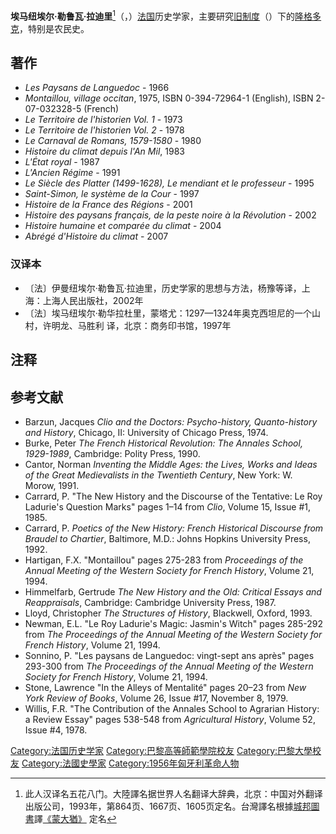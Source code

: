 {{noteTA|
T=zh-tw:埃曼紐·勒華拉杜里;zh-cn:埃马纽埃尔·勒鲁瓦·拉迪里|
1=zh-tw:勒華拉杜里;zh-cn:勒鲁瓦·拉迪里|
2=zh-tw:埃曼紐;zh-cn:埃马纽埃尔}}
'''埃马纽埃尔·勒鲁瓦·拉迪里'''<ref>此人汉译名五花八门。大陸譯名据世界人名翻译大辞典，北京：中国对外翻译出版公司，1993年，第864页、1667页、1605页定名。台灣譯名根據[[城邦圖書|城邦圖書]]譯[http://www.cite.com.tw/book?id=1993 《蒙大猶》] {{Wayback|url=http://www.cite.com.tw/book?id=1993 |date=20201029044324 }}定名</ref>（{{lang|fr|Emmanuel Le Roy Ladurie}}，{{bd|1929年|7月19日||}}）[[法国|法国]]历史学家，主要研究[[旧制度|旧制度]]（{{le|ancien regime}}）下的[[隆格多克|隆格多克]]，特别是农民史。

==著作==
*''Les Paysans de Languedoc'' - 1966
*''Montaillou, village occitan'', 1975, ISBN 0-394-72964-1 (English), ISBN 2-07-032328-5 (French)
*''Le Territoire de l'historien Vol. 1'' - 1973 
*''Le Territoire de l'historien Vol. 2'' - 1978
*''Le Carnaval de Romans, 1579-1580'' - 1980
*''Histoire du climat depuis l'An Mil'', 1983 
*''L'État royal'' - 1987
*''L'Ancien Régime'' - 1991
*''Le Siècle des Platter (1499-1628), Le mendiant et le professeur'' - 1995
*''Saint-Simon, le système de la Cour'' - 1997
*''Histoire de la France des Régions'' - 2001
*''Histoire  des paysans français, de la peste noire à la Révolution'' - 2002
*''Histoire humaine et comparée du climat'' - 2004
*''Abrégé d'Histoire du climat'' - 2007

===汉译本===
*〔法〕伊曼纽埃尔·勒鲁瓦·拉迪里，历史学家的思想与方法，杨豫等译，上海：上海人民出版社，2002年
*〔法〕埃马纽埃尔·勒华拉杜里，蒙塔尤：1297—1324年奥克西坦尼的一个山村，许明龙、马胜利 译，北京：商务印书馆，1997年

==注释==
{{reflist}}

==参考文献==
*Barzun, Jacques ''Clio and the Doctors: Psycho-history, Quanto-history and History'', Chicago, II: University of Chicago Press, 1974.
*Burke, Peter ''The French Historical Revolution: The Annales School, 1929-1989'', Cambridge: Polity Press, 1990. 
*Cantor, Norman ''Inventing the Middle Ages: the Lives, Works and Ideas of the Great Medievalists in the Twentieth Century'', New York: W. Morow, 1991. 
*Carrard, P. "The New History and the Discourse of the Tentative: Le Roy Ladurie's Question Marks" pages 1–14 from ''Clio'', Volume 15, Issue #1, 1985. 
*Carrard, P. ''Poetics of the New History: French Historical Discourse from Braudel to Chartier'', Baltimore, M.D.: Johns Hopkins University Press, 1992.
*Hartigan, F.X. "Montaillou" pages 275-283 from ''Proceedings of the Annual Meeting of the Western Society for French History'', Volume 21, 1994. 
*Himmelfarb, Gertrude ''The New History and the Old: Critical Essays and Reappraisals'', Cambridge: Cambridge University Press, 1987. 
* Lloyd, Christopher ''The Structures of History'', Blackwell, Oxford, 1993.
*Newman, E.L. "Le Roy Ladurie's Magic: Jasmin's Witch" pages 285-292 from ''The Proceedings of the Annual Meeting of the Western Society for French History'', Volume 21, 1994.
*Sonnino, P. "Les paysans de Languedoc: vingt-sept ans après" pages 293-300 from ''The Proceedings of the Annual Meeting of the Western Society for French History'', Volume 21, 1994.
*Stone, Lawrence "In the Alleys of Mentalité" pages 20–23 from ''New York Review of Books'', Volume 26, Issue #17, November 8, 1979. 
*Willis, F.R. "The Contribution of the Annales School to Agrarian History: a Review Essay" pages 538-548 from ''Agricultural History'', Volume 52, Issue #4, 1978.

{{年鉴学派}}
{{Authority control}}
{{DEFAULTSORT:Le Roy Ladurie, Emmanuel}}
[[Category:法国历史学家|Category:法国历史学家]]
[[Category:巴黎高等師範學院校友|Category:巴黎高等師範學院校友]]
[[Category:巴黎大學校友|Category:巴黎大學校友]]
[[Category:法國史學家|Category:法國史學家]]
[[Category:1956年匈牙利革命人物|Category:1956年匈牙利革命人物]]